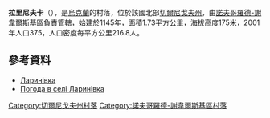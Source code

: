 {{coord|52|0|31|N|33|1|4|E|scale:100000|display=title}}

'''拉里尼夫卡'''（{{lang-uk|Ларинівка}}），是[[烏克蘭|烏克蘭]]的村落，位於該國北部[[切爾尼戈夫州|切爾尼戈夫州]]，由[[諾夫哥羅德-謝韋爾斯基區|諾夫哥羅德-謝韋爾斯基區]]負責管轄，始建於1145年，面積1.73平方公里，海拔高度175米，2001年人口375，人口密度每平方公里216.8人。

==參考資料==
* [http://w1.c1.rada.gov.ua/pls/z7502/A005?rdat1=28.03.2014&rf7571=40676 Ларинівка]{{dead link|date=2018年3月 |bot=InternetArchiveBot |fix-attempted=yes }}
* [http://weather.in.ua/ua/chernigovskaja/13062 Погода в селі Ларинівка] {{Wayback|url=http://weather.in.ua/ua/chernigovskaja/13062 |date=20160305084122 }}

[[Category:切爾尼戈夫州村落|Category:切爾尼戈夫州村落]]
[[Category:諾夫哥羅德-謝韋爾斯基區村落|Category:諾夫哥羅德-謝韋爾斯基區村落]]


{{Chernihiv-geo-stub}}